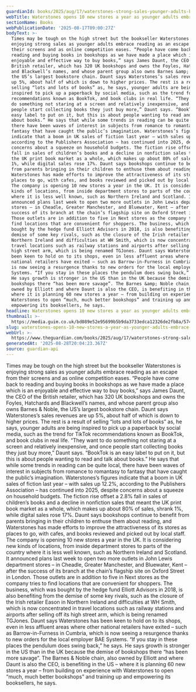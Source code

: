 ```yaml
---
guardianId: books/2025/aug/17/waterstones-strong-sales-younger-adults-book-buying
webTitle: Waterstones opens 10 new stores a year as younger adults embrace reading
sectionName: Books
webPublicationDate: '2025-08-17T09:00:27Z'
bodyText: >-
  Times may be tough on the high street but the bookseller Waterstones is
  enjoying strong sales as younger adults embrace reading as an escape from
  their screens and as online competition eases. “People have come back to
  reading and buying books in bookshops as we have made a place which is an
  enjoyable and effective way to buy books,” says James Daunt, the CEO of the
  British retailer, which has 320 UK bookshops and owns the Foyles, Hatchards
  and Blackwell’s names, and whose parent group also owns Barnes &amp; Noble,
  the US’s largest bookstore chain. Daunt says Waterstones’s sales revenues are
  up 5%, about half of which is down to higher prices. The rest is a result of
  selling “lots and lots of books” as, he says, younger adults are being
  inspired to pick up a paperback by social media, such as the trend for TikTok
  recommendations known as BookTok, and book clubs in real life. “They want to
  do something not staring at a screen and relatively inexpensive, and once
  people start collecting books they just buy more,” Daunt says. “BookTok is an
  easy label to put on it, but this is about people wanting to read and talk
  about books.” He says that while some trends in reading can be quite local,
  there have been waves of interest in subjects from romance to romantasy to
  fantasy that have caught the public’s imagination. Waterstones’s figures
  indicate that a boom in UK sales of fiction last year – with sales up 12.2%,
  according to the Publishers Association – has continued into 2025, despite
  concerns about a squeeze on household budgets. The fiction rise offset a 2.8%
  fall in sales of children’s books and a decline in nonfiction sales that meant
  the UK print book market as a whole, which makes up about 80% of sales, shrank
  1%, while digital sales rose 17%. Daunt says bookshops continue to benefit
  from parents bringing in their children to enthuse them about reading, and
  Waterstones has made efforts to improve the attractiveness of its stores as
  places to go, with cafes, and books reviewed and picked out by local staff.
  The company is opening 10 new stores a year in the UK. It is considering new
  kinds of locations, from inside department stores to parts of the country
  where it is less well known, such as Northern Ireland and Scotland. It
  announced plans last week to open two more outlets in John Lewis department
  stores – in Cheadle, Greater Manchester, and Bluewater, Kent – after the
  success of its branch at the chain’s flagship site on Oxford Street in London.
  Those outlets are in addition to five in Next stores as the company tries to
  find locations that are convenient for shoppers. The business, which was
  bought by the hedge fund Elliott Advisors in 2018, is also benefiting from the
  demise of some key rivals, such as the closure of the Irish retailer Eason in
  Northern Ireland and difficulties at WH Smith, which is now concentrated in
  travel locations such as railway stations and airports after selling off its
  high street arm, which is being renamed TGJones. Daunt says Waterstones has
  been keen to hold on to its shops, even in less affluent areas where other
  national retailers have exited – such as Barrow-in-Furness in Cumbria, which
  is now seeing a resurgence thanks to new orders for the local employer BAE
  Systems. “If you stay in these places the pendulum does swing back,” he says.
  He says growth is stronger in the US than in the UK because the demise of
  bookshops there “has been more savage”. The Barnes &amp; Noble chain, also
  owned by Elliott and where Daunt is also the CEO, is benefiting in the US –
  where it is planning 60 new stores a year – from building on experience with
  Waterstones to open “much, much better bookshops” and training up and
  empowering its booksellers, he says.
headline: Waterstones opens 10 new stores a year as younger adults embrace reading
thumbnail: >-
  https://media.guim.co.uk/bd089e52e95699b5b9da3733edca12326de2fb8a/574_0_5090_4072/500.jpg
slug: waterstones-opens-10-new-stores-a-year-as-younger-adults-embrace-reading
webUrl: >-
  https://www.theguardian.com/books/2025/aug/17/waterstones-strong-sales-younger-adults-book-buying
generatedAt: '2025-08-28T20:04:23.367Z'
source: guardian-api
---
```

Times may be tough on the high street but the bookseller Waterstones is enjoying strong sales as younger adults embrace reading as an escape from their screens and as online competition eases. “People have come back to reading and buying books in bookshops as we have made a place which is an enjoyable and effective way to buy books,” says James Daunt, the CEO of the British retailer, which has 320 UK bookshops and owns the Foyles, Hatchards and Blackwell’s names, and whose parent group also owns Barnes &amp; Noble, the US’s largest bookstore chain. Daunt says Waterstones’s sales revenues are up 5%, about half of which is down to higher prices. The rest is a result of selling “lots and lots of books” as, he says, younger adults are being inspired to pick up a paperback by social media, such as the trend for TikTok recommendations known as BookTok, and book clubs in real life. “They want to do something not staring at a screen and relatively inexpensive, and once people start collecting books they just buy more,” Daunt says. “BookTok is an easy label to put on it, but this is about people wanting to read and talk about books.” He says that while some trends in reading can be quite local, there have been waves of interest in subjects from romance to romantasy to fantasy that have caught the public’s imagination. Waterstones’s figures indicate that a boom in UK sales of fiction last year – with sales up 12.2%, according to the Publishers Association – has continued into 2025, despite concerns about a squeeze on household budgets. The fiction rise offset a 2.8% fall in sales of children’s books and a decline in nonfiction sales that meant the UK print book market as a whole, which makes up about 80% of sales, shrank 1%, while digital sales rose 17%. Daunt says bookshops continue to benefit from parents bringing in their children to enthuse them about reading, and Waterstones has made efforts to improve the attractiveness of its stores as places to go, with cafes, and books reviewed and picked out by local staff. The company is opening 10 new stores a year in the UK. It is considering new kinds of locations, from inside department stores to parts of the country where it is less well known, such as Northern Ireland and Scotland. It announced plans last week to open two more outlets in John Lewis department stores – in Cheadle, Greater Manchester, and Bluewater, Kent – after the success of its branch at the chain’s flagship site on Oxford Street in London. Those outlets are in addition to five in Next stores as the company tries to find locations that are convenient for shoppers. The business, which was bought by the hedge fund Elliott Advisors in 2018, is also benefiting from the demise of some key rivals, such as the closure of the Irish retailer Eason in Northern Ireland and difficulties at WH Smith, which is now concentrated in travel locations such as railway stations and airports after selling off its high street arm, which is being renamed TGJones. Daunt says Waterstones has been keen to hold on to its shops, even in less affluent areas where other national retailers have exited – such as Barrow-in-Furness in Cumbria, which is now seeing a resurgence thanks to new orders for the local employer BAE Systems. “If you stay in these places the pendulum does swing back,” he says. He says growth is stronger in the US than in the UK because the demise of bookshops there “has been more savage”. The Barnes &amp; Noble chain, also owned by Elliott and where Daunt is also the CEO, is benefiting in the US – where it is planning 60 new stores a year – from building on experience with Waterstones to open “much, much better bookshops” and training up and empowering its booksellers, he says.
